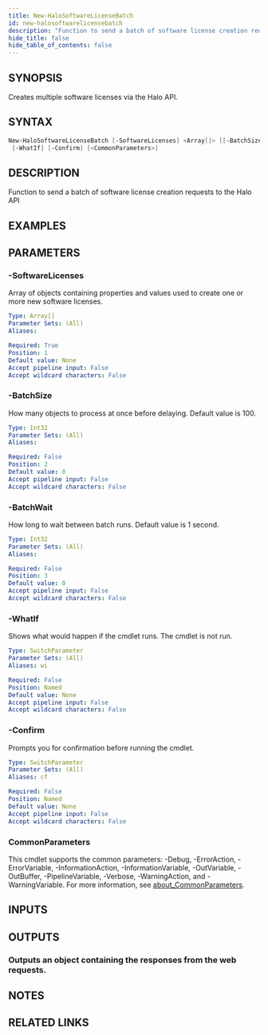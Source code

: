 ```yaml
---
title: New-HaloSoftwareLicenseBatch
id: new-halosoftwarelicensebatch
description: "Function to send a batch of software license creation requests to the Halo API"
hide_title: false
hide_table_of_contents: false
---
```


## SYNOPSIS

Creates multiple software licenses via the Halo API.

## SYNTAX

```powershell
New-HaloSoftwareLicenseBatch [-SoftwareLicenses] <Array[]> [[-BatchSize] <Int32>] [[-BatchWait] <Int32>]
 [-WhatIf] [-Confirm] [<CommonParameters>]
```

## DESCRIPTION

Function to send a batch of software license creation requests to the Halo API

## EXAMPLES

## PARAMETERS

### -SoftwareLicenses

Array of objects containing properties and values used to create one or more new software licenses.

```yaml
Type: Array[]
Parameter Sets: (All)
Aliases:

Required: True
Position: 1
Default value: None
Accept pipeline input: False
Accept wildcard characters: False
```

### -BatchSize

How many objects to process at once before delaying.
Default value is 100.

```yaml
Type: Int32
Parameter Sets: (All)
Aliases:

Required: False
Position: 2
Default value: 0
Accept pipeline input: False
Accept wildcard characters: False
```

### -BatchWait

How long to wait between batch runs.
Default value is 1 second.

```yaml
Type: Int32
Parameter Sets: (All)
Aliases:

Required: False
Position: 3
Default value: 0
Accept pipeline input: False
Accept wildcard characters: False
```

### -WhatIf

Shows what would happen if the cmdlet runs.
The cmdlet is not run.

```yaml
Type: SwitchParameter
Parameter Sets: (All)
Aliases: wi

Required: False
Position: Named
Default value: None
Accept pipeline input: False
Accept wildcard characters: False
```

### -Confirm

Prompts you for confirmation before running the cmdlet.

```yaml
Type: SwitchParameter
Parameter Sets: (All)
Aliases: cf

Required: False
Position: Named
Default value: None
Accept pipeline input: False
Accept wildcard characters: False
```

### CommonParameters

This cmdlet supports the common parameters: -Debug, -ErrorAction, -ErrorVariable, -InformationAction, -InformationVariable, -OutVariable, -OutBuffer, -PipelineVariable, -Verbose, -WarningAction, and -WarningVariable. For more information, see [about_CommonParameters](http://go.microsoft.com/fwlink/?LinkID=113216).

## INPUTS

## OUTPUTS

### Outputs an object containing the responses from the web requests.

## NOTES

## RELATED LINKS
